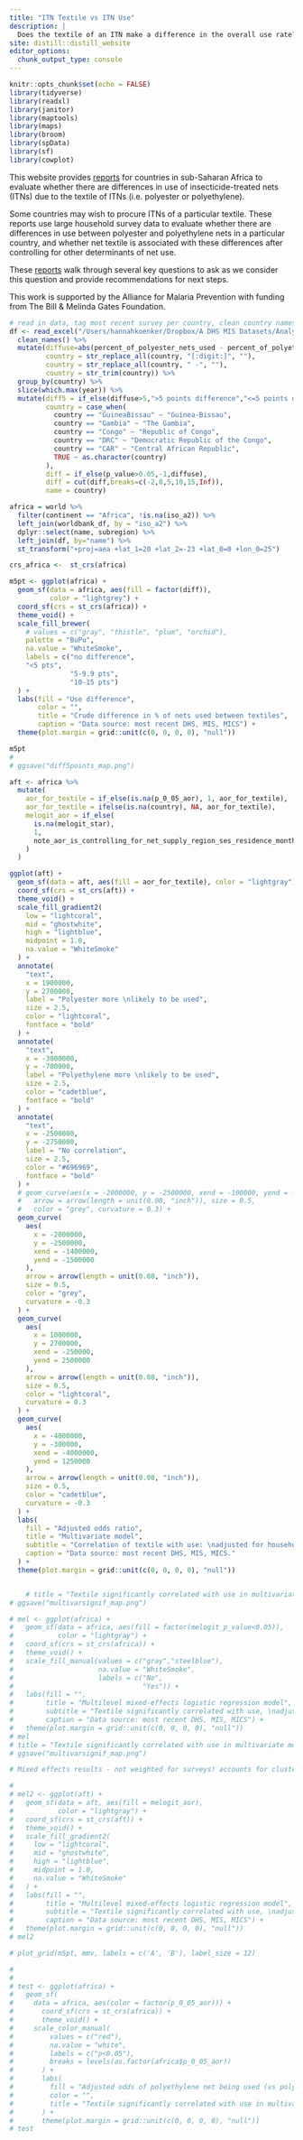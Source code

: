 ```yaml
---
title: "ITN Textile vs ITN Use"
description: |
  Does the textile of an ITN make a difference in the overall use rate? <br>  Last update: `r format(Sys.time(), '%d %B, %Y')`
site: distill::distill_website
editor_options: 
  chunk_output_type: console
---
```


```r
knitr::opts_chunk$set(echo = FALSE)
library(tidyverse)
library(readxl)
library(janitor)
library(maptools)
library(maps)
library(broom)
library(spData)
library(sf)
library(cowplot)
```

This website provides [reports](docs/reports.html) for countries in sub-Saharan Africa to evaluate whether there are differences in use of insecticide-treated nets (ITNs) due to the textile of ITNs (i.e. polyester or polyethylene).

Some countries may wish to procure ITNs of a particular textile. These reports use large household survey data to evaluate whether there are differences in use between polyester and polyethylene nets in a particular country, and whether net textile is associated with these differences after controlling for other determinants of net use.

These [reports](docs/reports.html) walk through several key questions to ask as we consider this question and provide recommendations for next steps.

This work is supported by the Alliance for Malaria Prevention with funding from The Bill & Melinda Gates Foundation.

```r
# read in data, tag most recent survey per country, clean country names for joining
df <- read_excel("/Users/hannahkoenker/Dropbox/A DHS MIS Datasets/Analysis/Textile/textile_use_m.xlsx") %>% 
  clean_names() %>% 
  mutate(diffuse=abs(percent_of_polyester_nets_used - percent_of_polyethylene_nets_used),
         country = str_replace_all(country, "[:digit:]", ""),
         country = str_replace_all(country, " -", ""),
         country = str_trim(country)) %>% 
  group_by(country) %>%
  slice(which.max(year)) %>% 
  mutate(diff5 = if_else(diffuse>5,">5 points difference","<=5 points difference"),
         country = case_when(
           country == "GuineaBissau" ~ "Guinea-Bissau",
           country == "Gambia" ~ "The Gambia",
           country == "Congo" ~ "Republic of Congo",
           country == "DRC" ~ "Democratic Republic of the Congo",
           country == "CAR" ~ "Central African Republic",
           TRUE ~ as.character(country)
         ),
         diff = if_else(p_value>0.05,-1,diffuse),
         diff = cut(diff,breaks=c(-2,0,5,10,15,Inf)),
         name = country)
```

```r
africa = world %>% 
  filter(continent == "Africa", !is.na(iso_a2)) %>% 
  left_join(worldbank_df, by = "iso_a2") %>% 
  dplyr::select(name, subregion) %>% 
  left_join(df, by="name") %>% 
  st_transform("+proj=aea +lat_1=20 +lat_2=-23 +lat_0=0 +lon_0=25")

```

```r
crs_africa <-  st_crs(africa)
```

``` r
m5pt <- ggplot(africa) +
  geom_sf(data = africa, aes(fill = factor(diff)),
          color = "lightgrey") +
  coord_sf(crs = st_crs(africa)) +
  theme_void() +
  scale_fill_brewer(
    # values = c("gray", "thistle", "plum", "orchid"),
    palette = "BuPu",
    na.value = "WhiteSmoke",
    labels = c("no difference",
    "<5 pts",
               "5-9.9 pts",
               "10-15 pts")
  ) +
  labs(fill = "Use difference",
       color = "",
       title = "Crude difference in % of nets used between textiles",
       caption = "Data source: most recent DHS, MIS, MICS") +
  theme(plot.margin = grid::unit(c(0, 0, 0, 0), "null"))

m5pt
# 
# ggsave("diff5points_map.png")
```

``` r
aft <- africa %>%
  mutate(
    aor_for_textile = if_else(is.na(p_0_05_aor), 1, aor_for_textile),
    aor_for_textile = ifelse(is.na(country), NA, aor_for_textile),
    melogit_aor = if_else(
      is.na(melogit_star),
      1,
      note_aor_is_controlling_for_net_supply_region_ses_residence_month
    )
  )

ggplot(aft) +
  geom_sf(data = aft, aes(fill = aor_for_textile), color = "lightgray") +
  coord_sf(crs = st_crs(aft)) +
  theme_void() +
  scale_fill_gradient2(
    low = "lightcoral",
    mid = "ghostwhite",
    high = "lightblue",
    midpoint = 1.0,
    na.value = "WhiteSmoke"
  ) +
  annotate(
    "text",
    x = 1900000,
    y = 2700000,
    label = "Polyester more \nlikely to be used",
    size = 2.5,
    color = "lightcoral",
    fontface = "bold"
  ) +
  annotate(
    "text",
    x = -3000000,
    y = -700000,
    label = "Polyethylene more \nlikely to be used",
    size = 2.5,
    color = "cadetblue",
    fontface = "bold"
  ) +
  annotate(
    "text",
    x = -2500000,
    y = -2750000,
    label = "No correlation",
    size = 2.5,
    color = "#696969",
    fontface = "bold"
  ) +
  # geom_curve(aes(x = -2000000, y = -2500000, xend = -100000, yend = -500000),
  #   arrow = arrow(length = unit(0.08, "inch")), size = 0.5,
  #   color = "grey", curvature = 0.3) +
  geom_curve(
    aes(
      x = -2000000,
      y = -2500000,
      xend = -1400000,
      yend = -1500000
    ),
    arrow = arrow(length = unit(0.08, "inch")),
    size = 0.5,
    color = "grey",
    curvature = -0.3
  ) +
  geom_curve(
    aes(
      x = 1000000,
      y = 2700000,
      xend = -250000,
      yend = 2500000
    ),
    arrow = arrow(length = unit(0.08, "inch")),
    size = 0.5,
    color = "lightcoral",
    curvature = 0.3
  ) +
  geom_curve(
    aes(
      x = -4000000,
      y = -300000,
      xend = -4000000,
      yend = 1250000
    ),
    arrow = arrow(length = unit(0.08, "inch")),
    size = 0.5,
    color = "cadetblue",
    curvature = -0.3
  ) +
  labs(
    fill = "Adjusted odds ratio",
    title = "Multivariate model",
    subtitle = "Correlation of textile with use: \nadjusted for household supply of nets, net age, region, \nwealth, urban/rural, net age, and month",
    caption = "Data source: most recent DHS, MIS, MICS."
  ) +
  theme(plot.margin = grid::unit(c(0, 0, 0, 0), "null"))


    # title = "Textile significantly correlated with use in multivariate model"
# ggsave("multivarsignif_map.png")
```

``` r
# mel <- ggplot(africa) +
#   geom_sf(data = africa, aes(fill = factor(melogit_p_value<0.05)),
#           color = "lightgray") +
#   coord_sf(crs = st_crs(africa)) +
#   theme_void() +
#   scale_fill_manual(values = c("gray","steelblue"),
#                     na.value = "WhiteSmoke",
#                     labels = c("No",
#                                "Yes")) +
#   labs(fill = "",
#        title = "Multilevel mixed-effects logistic regression model",
#        subtitle = "Textile significantly correlated with use, \nadjusted for household supply of nets, region, wealth, urban/rural, and month",
#        caption = "Data source: most recent DHS, MIS, MICS") +
#   theme(plot.margin = grid::unit(c(0, 0, 0, 0), "null"))
# mel
# title = "Textile significantly correlated with use in multivariate model"
# ggsave("multivarsignif_map.png")
```

``` r
# Mixed effects results - not weighted for surveys! accounts for clustering within the cluster but not at household level.

# 
# mel2 <- ggplot(aft) +
#   geom_sf(data = aft, aes(fill = melogit_aor),
#           color = "lightgray") +
#   coord_sf(crs = st_crs(aft)) +
#   theme_void() +
#   scale_fill_gradient2(
#     low = "lightcoral",
#     mid = "ghostwhite",
#     high = "lightblue",
#     midpoint = 1.0,
#     na.value = "WhiteSmoke"
#   ) +
#   labs(fill = "",
#        title = "Multilevel mixed-effects logistic regression model",
#        subtitle = "Textile significantly correlated with use, \nadjusted for household supply of nets, net age, region, wealth, urban/rural, and month",
#        caption = "Data source: most recent DHS, MIS, MICS") +
#   theme(plot.margin = grid::unit(c(0, 0, 0, 0), "null"))
# mel2

```

```r
# plot_grid(m5pt, mmv, labels = c('A', 'B'), label_size = 12)
```

```r

# 
# 
# test <- ggplot(africa) +
#   geom_sf(
#     data = africa, aes(color = factor(p_0_05_aor))) +
#       coord_sf(crs = st_crs(africa)) +
#       theme_void() +
#     scale_color_manual(
#         values = c("red"),
#         na.value = "white",
#         labels = c("p<0.05"),
#         breaks = levels(as.factor(africa$p_0_05_aor))
#       ) +
#       labs(
#         fill = "Adjusted odds of polyethylene net being used (vs polyester)",
#         color = "",
#         title = "Textile significantly correlated with use in multivariate model"
#       ) +
#       theme(plot.margin = grid::unit(c(0, 0, 0, 0), "null"))
# test
```

